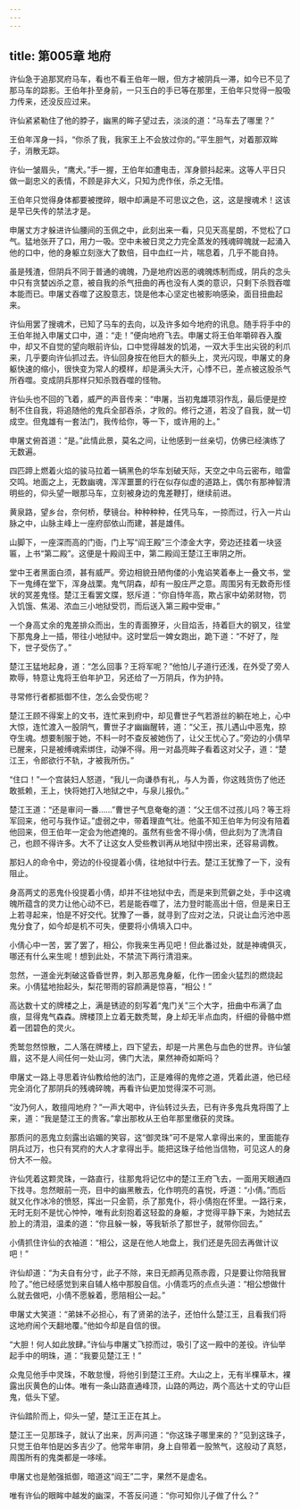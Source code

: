 ```yaml
---
---
---
```

title: 第005章 地府
---





许仙急于追那冥府马车，看也不看王伯年一眼，但方才被阴兵一滞，如今已不见了那马车的踪影。王伯年扑至身前，一只玉白的手已等在那里，王伯年只觉得一股吸力传来，还没反应过来。

许仙紧紧勒住了他的脖子，幽黑的眸子望过去，淡淡的道：“马车去了哪里？”

王伯年浑身一抖，“你杀了我，我家王上不会放过你的。”平生胆气，对着那双眸子，消散无踪。

许仙一皱眉头，“鹰犬。”手一握，王伯年如遭电击，浑身颤抖起来。这等人平日只做一副忠义的表情，不顾是非大义，只知为虎作伥，杀之无惜。

王伯年只觉得身体都要被搅碎，眼中却满是不可思议之色，这，这是搜魂术！这该是早已失传的禁法才是。

申屠丈方才躲进许仙腰间的玉佩之中，此刻出来一看，只见天高星朗，不觉松了口气。猛地张开了口，用力一吸。空中未被日灵之力完全蒸发的残魂碎魄就一起涌入他的口中，他的身躯立刻涨大了数倍，目中血红一片，喘息着，几乎不能自持。

虽是残渣，但阴兵不同于普通的魂魄，乃是地府凶恶的魂魄炼制而成，阴兵的念头中只有贪婪凶杀之意，被自我的杀气扭曲的再也没有人类的意识，只剩下杀戮吞噬本能而已。申屠丈吞噬了这股意志，饶是他本心坚定也被影响感染，面目扭曲起来。

许仙用罢了搜魂术，已知了马车的去向，以及许多如今地府的讯息。随手将手中的王伯年抛入申屠丈口中，道：“走！”便向地府飞去。申屠丈将王伯年嚼碎吞入腹中，却又不自觉的望向眼前许仙，口中觉得越发的饥渴，一双大手生出尖锐的利爪来，几乎要向许仙抓过去。许仙回身按在他巨大的额头上，灵光闪现，申屠丈的身躯快速的缩小，很快变为常人的模样，却是满头大汗，心悸不已，差点被这股杀气所吞噬。变成阴兵那样只知杀戮吞噬的怪物。

许仙头也不回的飞着，威严的声音传来：“申屠，当初鬼雄项羽作乱，最后便是控制不住自我，将追随他的鬼兵全部吞杀，才败的。修行之道，若没了自我，就一切成空。但鬼雄有一套法门，我传给你，等一下，或许用的上。”

申屠丈俯首道：“是。”此情此景，莫名之间，让他感到一丝亲切，仿佛已经演练了无数遍。

四匹蹄上燃着火焰的骏马拉着一辆黑色的华车划破天际，天空之中乌云密布，暗雷交鸣。地面之上，无数幽魂，浑浑噩噩的行在似存似虚的道路上，偶尔有那神智清明些的，仰头望一眼那马车，立刻被身边的鬼差鞭打，继续前进。

黄泉路，望乡台，奈何桥，孽镜台。种种种种，任凭马车，一掠而过，行入一片山脉之中，山脉主峰上一座府邸依山而建，甚是雄伟。

山脚下，一座深而高的门衙，门上写“阎王殿”三个漆金大字，旁边还挂着一块竖匾，上书“第二殿”。这便是十殿阎王中，第二殿阎王楚江王审阴之所。

堂中王者黑面白须，甚有威严。旁边相貌丑陋佝偻的小鬼谄笑着奉上一叠文书，堂下一鬼缚在堂下，浑身战栗。鬼气阴森，却有一股庄严之意。周围另有无数奇形怪状的冥差鬼怪。楚江王看罢文牒，怒斥道：“你自恃年高，欺占家中幼弟财物，罚入饥饿、焦渴、浓血三小地狱受罚，而后送入第三殿中受审。”

一个身高丈余的鬼差排众而出，生的青面獠牙，火目焰舌，持着巨大的钢叉，往堂下那鬼身上一插，带往小地狱中。这时堂后一婢女跑出，跪下道：“不好了，陛下，世子受伤了。”

楚江王猛地起身，道：“怎么回事？王将军呢？”他怕儿子道行还浅，在外受了旁人欺辱，特意让鬼将王伯年护卫，另还给了一万阴兵，作为护持。

寻常修行者都抵御不住，怎么会受伤呢？

楚江王顾不得案上的文书，连忙来到府中，却见曹世子气若游丝的躺在地上，心中大惊，连忙渡入一股阴气，曹世子才幽幽醒转，道：“父王，孩儿遇山中恶鬼，掠夺生魂。想要制服于她，不料一时不查反被她伤了，让父王忧心了。”旁边的小倩早已醒来，只是被缚魂索绑住，动弹不得。用一对晶亮眸子看着这对父子，道：“楚江王，令郎欲行不轨，才被我所伤。”

“住口！”一个宫装妇人怒道，“我儿一向谦恭有礼，与人为善，你这贱货伤了他还敢抵赖，王上，快将她打入地狱之中，与泉儿报仇。”

楚江王道：“还是审问一番……”曹世子气息奄奄的道：“父王信不过孩儿吗？等王将军回来，他可与我作证。”虚弱之中，带着理直气壮。他虽不知王伯年为何没有陪着他回来，但王伯年一定会为他遮掩的。虽然有些舍不得小倩，但此刻为了洗清自己，也顾不得许多。大不了让这女人受些教训再从地狱中捞出来，还容易调教。

那妇人的命令中，旁边的仆役提着小倩，往地狱中行去。楚江王犹豫了一下，没有阻止。

身高两丈的恶鬼仆役提着小倩，却并不往地狱中去，而是来到荒僻之处，手中这魂魄所蕴含的灵力让他心动不已，若是能吞噬了，法力登时能高出十倍，但是来日王上若寻起来，怕是不好交代。犹豫了一番，就寻到了应对之法，只说让血污池中恶鬼分食了，如今却是机不可失，便要将小倩填入口中。

小倩心中一苦，罢了罢了，相公，你我来生再见吧！但此番过处，就是神魂俱灭，哪还有什么来生呢！想到此处，不禁流下两行清泪来。

忽然，一道金光刺破这昏昏世界，刺入那恶鬼身躯，化作一团金火猛烈的燃烧起来。小倩猛地抬起头，梨花带雨的容颜满是惊喜，“相公！”

高达数十丈的牌楼之上，满是锈迹的刻写着“鬼门关”三个大字，扭曲中布满了血痕，显得鬼气森森。牌楼顶上立着无数秃鹫，身上却无半点血肉，纤细的骨骼中燃着一团碧色的灵火。

秃鹫忽然惊散，二人落在牌楼上，四下望去，却是一片黑色与血色的世界。许仙皱眉，这不是人间任何一处山河，佛门大法，果然神奇如斯吗？

申屠丈一路上寻思着许仙教给他的法门，正是难得的鬼修之道，凭着此道，他已经完全消化了那阴兵的残魂碎魄，再看许仙更加觉得深不可测。

“汝乃何人，敢擅闯地府？”一声大喝中，许仙转过头去，已有许多鬼兵鬼将围了上来，道：“我是楚江王的贵客。”拿出那枚从王伯年那里缴获的灵珠。

那质问的恶鬼立刻露出谄媚的笑容，这“御灵珠”可不是常人拿得出来的，里面能存阴兵过万，也只有冥府的大人才拿得出手。能把这珠子给他当信物，可见这人的身份大不一般。

许仙凭着这颗灵珠，一路直行，往那鬼将记忆中的楚江王府飞去，一面用天眼通四下找寻。忽然眼前一亮，目中的幽黑散去，化作明亮的喜悦，呼道：“小倩。”而后就又化作冰冷的愤怒，挥出一只金箭，杀了那鬼仆，将小倩抱在怀里。一路行来，无时无刻不是忧心忡忡，唯有此刻抱着这轻盈的身躯，才觉得平静下来，为她拭去脸上的清泪，温柔的道：“你且躲一躲，等我斩杀了那世子，就带你回去。”

小倩抓住许仙的衣袖道：“相公，这是在他人地盘上，我们还是先回去再做计议吧！”

许仙却道：“为夫自有分寸，此子不除，来日无颜再见燕赤霞，只是要让你陪我冒险了。”他已经感觉到来自辅人格中那股自信。小倩乖巧的点点头道：“相公想做什么就去做吧，小倩不愿躲着，愿陪相公一起。”

申屠丈大笑道：“弟妹不必担心，有了贤弟的法子，还怕什么楚江王，且看我们将这地府闹个天翻地覆。”他如今却是自信的很。

“大胆！何人如此放肆。”许仙与申屠丈飞掠而过，吸引了这一殿中的差役。许仙举起手中的明珠，道：“我要见楚江王！”

众鬼见他手中灵珠，不敢怠慢，将他引到楚江王府。大山之上，无有半棵草木，裸露出灰黄色的山体。唯有一条山路直通峰顶，山路的两边，两个高达十丈的守山巨鬼，低头下望。

许仙踏阶而上，仰头一望，楚江王正在其上。

楚江王一见那珠子，就认了出来，厉声问道：“你这珠子哪里来的？”见到这珠子，只觉王伯年怕是凶多吉少了。他常年审阴，身上自带着一股煞气，这般动了真怒，周围所有的鬼类都是一哆嗦。

申屠丈也是勉强抵御，暗道这“阎王”二字，果然不是虚名。

唯有许仙的眼眸中越发的幽深，不答反问道：“你可知你儿子做了什么？”